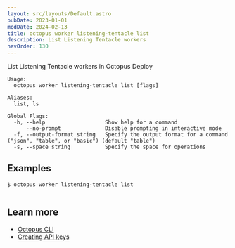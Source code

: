 ```yaml
---
layout: src/layouts/Default.astro
pubDate: 2023-01-01
modDate: 2024-02-13
title: octopus worker listening-tentacle list
description: List Listening Tentacle workers
navOrder: 130
---
```


List Listening Tentacle workers in Octopus Deploy

```
Usage:
  octopus worker listening-tentacle list [flags]

Aliases:
  list, ls

Global Flags:
  -h, --help                   Show help for a command
      --no-prompt              Disable prompting in interactive mode
  -f, --output-format string   Specify the output format for a command ("json", "table", or "basic") (default "table")
  -s, --space string           Specify the space for operations

```

## Examples

<SamplesInstance />

```
$ octopus worker listening-tentacle list


```

## Learn more

- [Octopus CLI](/docs/octopus-rest-api/cli)
- [Creating API keys](/docs/octopus-rest-api/how-to-create-an-api-key)